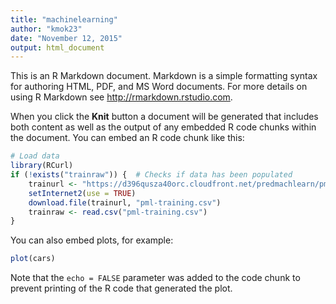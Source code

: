 ```yaml
---
title: "machinelearning"
author: "kmok23"
date: "November 12, 2015"
output: html_document
---
```


This is an R Markdown document. Markdown is a simple formatting syntax for authoring HTML, PDF, and MS Word documents. For more details on using R Markdown see <http://rmarkdown.rstudio.com>.

When you click the **Knit** button a document will be generated that includes both content as well as the output of any embedded R code chunks within the document. You can embed an R code chunk like this:

```r
# Load data
library(RCurl)
if (!exists("trainraw")) {  # Checks if data has been populated
    trainurl <- "https://d396qusza40orc.cloudfront.net/predmachlearn/pml-training.csv"
    setInternet2(use = TRUE)
    download.file(trainurl, "pml-training.csv")
    trainraw <- read.csv("pml-training.csv")
}
```

You can also embed plots, for example:

```r
plot(cars)
```

Note that the `echo = FALSE` parameter was added to the code chunk to prevent printing of the R code that generated the plot.

